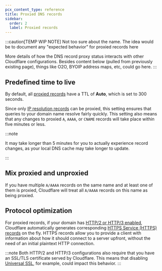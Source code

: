 ```yaml
---
pcx_content_type: reference
title: Proxied DNS records
sidebar:
  order: 2
  label: Proxied records
---
```



:::caution[TEMP WIP NOTE]
Not too sure about the name. The idea would be to document any "expected behavior" for proxied records here

More details of how the DNS record proxy status interacts with other Cloudflare configurations. Besides content below (pulled from previously existing page), things like O2O, BYOIP address maps, etc, could go here.
:::

## Predefined time to live


By default, all [proxied records](/dns/manage-dns-records/reference/proxied-dns-records/) have a TTL of **Auto**, which is set to 300 seconds.

Since only [IP resolution records](/dns/manage-dns-records/reference/dns-record-types/#ip-address-resolution) can be proxied, this setting ensures that queries to your domain name resolve fairly quickly. This setting also means that any changes to proxied `A`, `AAAA`, or `CNAME` records will take place within five minutes or less.

:::note


It may take longer than 5 minutes for you to actually experience record changes, as your local DNS cache may take longer to update.


:::

## Mix proxied and unproxied

If you have multiple `A/AAAA` records on the same name and at least one of them is proxied, Cloudflare will treat all `A/AAAA` records on this name as being proxied.

## Protocol optimization

For proxied records, if your domain has [HTTP/2 or HTTP/3 enabled](/speed/optimization/protocol/), Cloudflare automatically generates corresponding [HTTPS Service (HTTPS) records](/dns/manage-dns-records/reference/dns-record-types/#svcb-and-https) on the fly. HTTPS records allow you to provide a client with information about how it should connect to a server upfront, without the need of an initial plaintext HTTP connection.

:::note
Both HTTP/2 and HTTP/3 configurations also require that you have an SSL/TLS certificate served by Cloudflare. This means that disabling [Universal SSL](/ssl/edge-certificates/universal-ssl/), for example, could impact this behavior.
:::